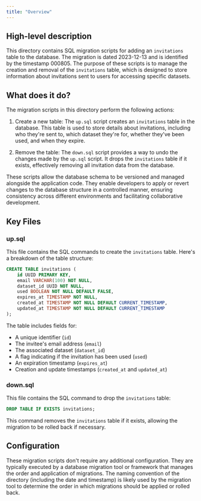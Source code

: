 ```yaml
---
title: "Overview"
---
```


## High-level description
This directory contains SQL migration scripts for adding an `invitations` table to the database. The migration is dated 2023-12-13 and is identified by the timestamp 000805. The purpose of these scripts is to manage the creation and removal of the `invitations` table, which is designed to store information about invitations sent to users for accessing specific datasets.

## What does it do?
The migration scripts in this directory perform the following actions:

1. Create a new table: The `up.sql` script creates an `invitations` table in the database. This table is used to store details about invitations, including who they're sent to, which dataset they're for, whether they've been used, and when they expire.

2. Remove the table: The `down.sql` script provides a way to undo the changes made by the `up.sql` script. It drops the `invitations` table if it exists, effectively removing all invitation data from the database.

These scripts allow the database schema to be versioned and managed alongside the application code. They enable developers to apply or revert changes to the database structure in a controlled manner, ensuring consistency across different environments and facilitating collaborative development.

## Key Files

### up.sql
This file contains the SQL commands to create the `invitations` table. Here's a breakdown of the table structure:

```sql
CREATE TABLE invitations (
    id UUID PRIMARY KEY,
    email VARCHAR(100) NOT NULL,
    dataset_id UUID NOT NULL,
    used BOOLEAN NOT NULL DEFAULT FALSE,
    expires_at TIMESTAMP NOT NULL,
    created_at TIMESTAMP NOT NULL DEFAULT CURRENT_TIMESTAMP,
    updated_at TIMESTAMP NOT NULL DEFAULT CURRENT_TIMESTAMP
);
```

The table includes fields for:
- A unique identifier (`id`)
- The invitee's email address (`email`)
- The associated dataset (`dataset_id`)
- A flag indicating if the invitation has been used (`used`)
- An expiration timestamp (`expires_at`)
- Creation and update timestamps (`created_at` and `updated_at`)

### down.sql
This file contains the SQL command to drop the `invitations` table:

```sql
DROP TABLE IF EXISTS invitations;
```

This command removes the `invitations` table if it exists, allowing the migration to be rolled back if necessary.

## Configuration
These migration scripts don't require any additional configuration. They are typically executed by a database migration tool or framework that manages the order and application of migrations. The naming convention of the directory (including the date and timestamp) is likely used by the migration tool to determine the order in which migrations should be applied or rolled back.